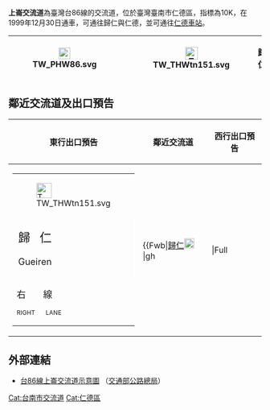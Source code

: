 {{Infobox Taiwan Highway IC
| name = 上崙交流道
| name_en = Shanglun Interchange
| rd_type = EX
| rd_number = 86
| exit = 10
| exit_name = 上崙
| location = [[臺灣|臺灣]][[臺南市|臺南市]][[仁德區|仁德區]]上崙
| connect = 德崙路⇒{{Jct|country=TWN|TRTN|151}}
| goto = 仁德區、[[歸仁區|歸仁區]]
| class = 鑽石型
| time = 1999年12月30日
}}
'''上崙交流道'''為臺灣台86線的交流道，位於臺灣臺南市仁德區，指標為10K，在1999年12月30日通車，可通往歸仁與仁德，並可通往[[仁德車站|仁德車站]]。
{|class="wikitable" style="text-align:center"
! [[File:TW_PHW86.svg|23px]]
| {{Taiwan Highway IC|10|上崙}}  
| [[File:TW_THWtn151.svg|25px]]
| '''歸仁　仁德'''
|}

== 鄰近交流道及出口預告 ==
{|class="toccolours" border="1" cellpadding="4" style="margin:0 auto; border-collapse:collapse; text-align:center; white-space:nowrap"
! 東行出口預告 !! 鄰近交流道 !! 西行出口預告
|-
| style="text-align:right; font-size:15px" |{{Taiwan Highway IC|10|上崙}}
{|style="width:190px; background-color:#007F00; text-align:center; color:#FFF; font-weight:bold"
| colspan="2" | <div style="margin-top:6px; margin-bottom:3px">[[File:TW_THWtn151.svg|30px]]</div>
|-
| style="width:90px; border-right:2px solid #FFF; line-height:24px; font-size:24px; word-spacing:12px" | 歸 仁<div style="font-size:18px">Gueiren</div>
| style="width:90px; line-height:24px; font-size:24px; word-spacing:12px" | 仁 德<div style="font-size:18px">Rende</div>
|-
| colspan="2" style="line-height:18px; font-size:18px; word-spacing:30px" | 右 線<div style="font-size:12px; word-spacing:18px">RIGHT LANE</div>
|}
|
{{Start expwy box|台灣省道快速公路}}
{{S-expwy IC|[[仁德系統交流道|仁德系統交流道]]|往　[[台南交流道|台南交流道]]}}
{{S-line|{{Jct|country=TWN|PH|86}}|10K|#9B0D15}}
{{S-expwy IC|[[大潭交流道|大潭交流道]]|往　[[歸仁交流道|歸仁交流道]]}}
{{Illus}}
{{Fwu|eh|[[南區_(臺南市)|南區]]}}
{{Fwi|Full|8|仁德系統}}
{{Fwh|ehst}}
{{Fwm|TW PHW86}}
{{Fwh|ehst|10|上崙}}
{{Fwb|[[歸仁區|歸仁]][[File:TW_THWtn151.svg|20px]]|gh|||Full|||gh|[[File:TW_THWtn151.svg|20px]][[仁德區|仁德]]}}
{{Fwh|ehst}}
{{Fwm|TW PHW86}}
{{Fwh|ehst}}
{{Fwi|Full|11|大潭}}
{{Fwd|eh|[[歸仁區|歸仁]]}}
{{Fwed}}
| style="text-align:right; font-size:15px" |{{Taiwan Highway IC|10|上崙}}
{|style="width:190px; background-color:#007F00; text-align:center; color:#FFF; font-weight:bold"
| colspan="2" | <div style="margin-top:6px; margin-bottom:3px">[[File:TW_THWtn151.svg|30px]]</div>
|-
| style="width:90px; border-right:2px solid #FFF; line-height:24px; font-size:24px; word-spacing:12px" | 仁 德<div style="font-size:18px">Rende</div>
| style="width:90px; line-height:24px; font-size:24px; word-spacing:12px" | 歸 仁<div style="font-size:18px">Gueiren</div>
|-
| colspan="2" style="line-height:18px; font-size:18px; word-spacing:30px" | 右 線<div style="font-size:12px; word-spacing:18px">RIGHT LANE</div>
|}
|}

== 外部連結 ==
* [https://www.thb.gov.tw/resource/upload/Expressway/a4a660cf-67c4-42e7-a9e8-2823e7c6f67e.jpg 台86線上崙交流道示意圖] {{Wayback|url=https://www.thb.gov.tw/resource/upload/Expressway/a4a660cf-67c4-42e7-a9e8-2823e7c6f67e.jpg |date=20220126160656 }}（[[交通部公路總局|交通部公路總局]]）

{{台86線}}

[[Cat:台南市交流道|Cat:台南市交流道]]
[[Cat:仁德區|Cat:仁德區]]
